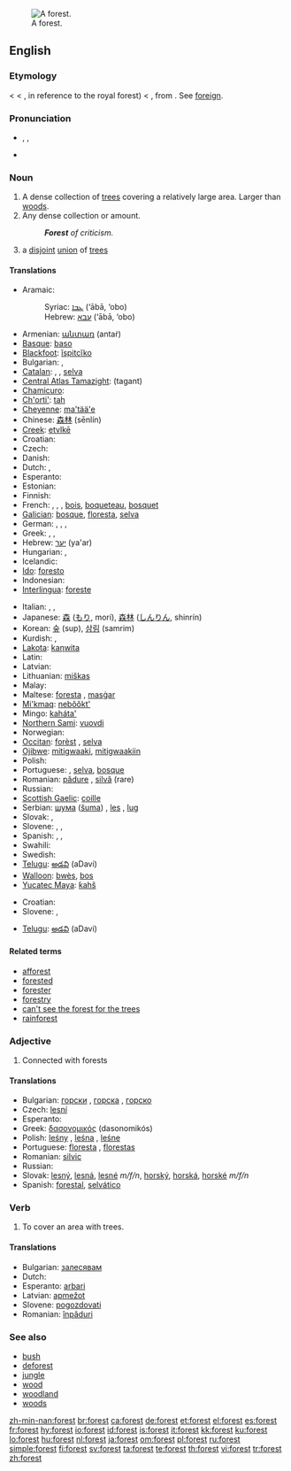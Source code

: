 {{wikipedia}}
{{commons}}
[[Image:Grib skov.jpg|thumb|right|A forest.]]
==English==

===Etymology===
{{etyl|enm}} < {{etyl|fro}} {{term|forest|lang=fro}} < {{LL.}} {{term|forestem silvam||the outside woods|lang=la}}, in reference to the royal forest) < {{etyl|la}} {{term|foris||outside, out of doors|lang=la}}, from {{proto|Indo-European|dʰwer-}}. See [[foreign]].

===Pronunciation===
* {{enPR|fŏrˈəst}}, {{IPA|/ˈfɒɹəst/}}, {{SAMPA|/"fQrIst/}}
* {{audio|en-us-forest.ogg|Audio (US)}}

===Noun===
{{en-noun}}

# A dense collection of [[tree]]s covering a relatively large area.  Larger than [[woods]].
# Any dense collection or amount.
#: '''''Forest''' of criticism.''
# {{graph theory}} a [[disjoint]] [[union]] of [[tree]]s

====Translations====
{{trans-top|dense collection of trees}}
* Aramaic:
*: Syriac: [[ܥܒܐ]] (‘ābā, ‘obo) {{m}}
*: Hebrew: [[עבא]] (‘ābā, ‘obo) {{m}}
* Armenian: [[անտառ]] (antaṙ)
* [[Basque]]: [[baso]]
* [[Blackfoot]]: [[ĭspitcĭko]]
* Bulgarian: {{t+|bg|гора|f|tr=gora|sc=Cyrl}}, {{t+|bg|лес|m|tr=les|sc=Cyrl}}
* [[Catalan]]: {{t+|ca|bosc|m}}, {{t+|ca|forest|f}}, [[selva]]
* [[Central Atlas Tamazight]]: {{Tfng|[[ⵜⴰⴳⴰⵏⵜ]]}} (tagant) {{f}}
* [[Chamicuro]]: {{tø|ccc|is̈hujkulu}}
* [[Ch'orti']]: [[tah]]
* [[Cheyenne]]: [[ma'tää'e]]
* Chinese: [[森林]] (sēnlín)
* [[Creek]]: [[etvlkē]]
* Croatian: {{t-|hr|šuma|f}}
* Czech: {{t+|cs|les|m}}
* Danish: {{t-|da|skov|c}}
* Dutch: {{t+|nl|woud|n}}, {{t+|nl|bos|n}}
* Esperanto: {{t-|eo|arbaro|xs=Esperanto}}
* Estonian: {{t+|et|mets}}
* Finnish: {{t+|fi|metsä}}
* French: {{t+|fr|forêt|f}}, {{t+|fr|brousse}}, {{t+|fr|sylve}}, [[bois]], [[boqueteau]], [[bosquet]]
* [[Galician]]: [[bosque]], [[floresta]], [[selva]]
* German: {{t+|de|Wald|m}}, {{t+|de|Forst}}, {{t|de|Gehölz|n}}, {{t|de|Hain}}
* Greek: {{t+|el|δάσος|n|tr=ðásos|sc=Grek}}, {{t|el|δρυμός|m|tr=ðrimós|sc=Grek}}, {{t|el|άλσος|n|tr=álsos|sc=Grek}}
* Hebrew: [[יער]] (ya'ar) {{m}}
* Hungarian: {{t+|hu|erdő}}, {{t+|hu|erdőség}}
* Icelandic: {{t+|is|skógur}}
* [[Ido]]: [[foresto]]
* Indonesian: {{t+|id|hutan|xs=Indonesian}}
* [[Interlingua]]: [[foreste]]
{{trans-mid}}
* Italian: {{t+|it|foresta|f}}, {{t+|it|bosco}}, {{t+|it|selva}}
* Japanese: [[森]] ([[もり]], morí), [[森林]] ([[しんりん]], shinrín)
* Korean: [[숲]] (sup), [[삼림]] (samrim)
* Kurdish: {{KUchar|[[بێشه‌ڵان]]}}, {{KUchar|[[دارستان]]}}
* [[Lakota]]: [[kaƞwita]]
* Latin: {{t+|la|silva|f}}
* Latvian: {{t+|lv|mežs|m|xs=Latvian}}
* Lithuanian: [[miškas]]
* Malay: {{t+|ms|hutan|xs=Malay}}
* Maltese: [[foresta]] {{f}}, [[masġar]] {{m}}
* [[Mi'kmaq]]: [[nebŏŏkt']]
* Mingo: [[kaháta']]
* [[Northern Sami]]: [[vuovdi]]
* Norwegian: {{t-|no|skog|m}}
* [[Occitan]]: [[forèst]] {{f}}, [[selva]] {{f}}
* [[Ojibwe]]: [[mitigwaaki]], [[mitigwaakiin]] {{p}}
* Polish: {{t+|pl|las|m}}
* Portuguese: {{t+|pt|floresta|f}}, [[selva]], [[bosque]]
* Romanian: [[pădure]] {{f}}, [[silvă]] (rare) {{f}}
* Russian: {{t+|ru|лес|m|tr=les|sc=Cyrl}}
* [[Scottish Gaelic]]: [[coille]] {{f}}
* Serbian: [[шума]] ([[šuma]]) {{f}}, [[les]] {{m}}, [[lug]] {{m}}
* Slovak: {{t-|sk|les|m}}, {{t-|sk|hora|f}}
* Slovene: {{t+|sl|gozd|m}}, {{t+|sl|les|m}}, {{t-|sl|hosta|f}}
* Spanish: {{t+|es|bosque|m}}, {{t-|es|floresta|f}}, {{t+|es|selva}}
* Swahili: {{t-|sw|msitu|xs=Swahili}}
* Swedish: {{t+|sv|skog}}
* [[Telugu]]: [[అడవి]] (aDavi)
* [[Walloon]]: [[bwès]], [[bos]]
* [[Yucatec Maya]]: [[ƙahš]]
{{trans-bottom}}

{{trans-top|any dense collection}}
* Croatian: {{t-|hr|šuma|f}}
* Slovene: {{t+|sl|gozd|m}}, {{t+|sl|slap|m}}
{{trans-mid}}
* [[Telugu]]: [[అడవి]] (aDavi)
{{trans-bottom}}

====Related terms====
* [[afforest]]
* [[forested]]
* [[forester]]
* [[forestry]]
* [[can't see the forest for the trees]]
* [[rainforest]]

===Adjective===
{{infl|en|adjective}}

# Connected with forests
<!-- isn't this another case of a noun used as modifier? -->
<!-- Seems to be -- why is this listed as an adjective? -->

====Translations====
* Bulgarian: [[горски]] {{m|p}}, [[горска]] {{f}}, [[горско]] {{n}}
* Czech: [[lesní]] {{m}}
* Esperanto: {{t-|eo|arbara|xs=Esperanto}}
* Greek: [[δασονομικός]] (dasonomikós)
* Polish: [[leśny]] {{m}}, [[leśna]] {{f}}, [[leśne]] {{n}}
* Portuguese: [[floresta]] {{f}}, [[florestas]] {{p}}
* Romanian: [[silvic]]
* Russian: {{t+|ru|лесной|tr=lesnój|sc=Cyrl}}
* Slovak: [[lesný]], [[lesná]], [[lesné]] ''m/f/n'', [[horský]], [[horská]], [[horské]] ''m/f/n''
* Spanish: [[forestal]], [[selvático]]

===Verb===
{{en-verb}}

# {{transitive}} To cover an area with trees.

====Translations====
{{top}}
* Bulgarian: [[залесявам]]
* Dutch: {{t-|nl|bebossen}}
* Esperanto: [[arbari]]
* Latvian: [[apmežot]]
* Slovene: [[pogozdovati]]
* Romanian: [[înpăduri]]
{{bottom}}

===See also===
* [[bush]]
* [[deforest]]
* [[jungle]]
* [[wood]]
* [[woodland]]
* [[woods]]

[[zh-min-nan:forest]]
[[br:forest]]
[[ca:forest]]
[[de:forest]]
[[et:forest]]
[[el:forest]]
[[es:forest]]
[[fr:forest]]
[[hy:forest]]
[[io:forest]]
[[id:forest]]
[[is:forest]]
[[it:forest]]
[[kk:forest]]
[[ku:forest]]
[[lo:forest]]
[[hu:forest]]
[[nl:forest]]
[[ja:forest]]
[[om:forest]]
[[pl:forest]]
[[ru:forest]]
[[simple:forest]]
[[fi:forest]]
[[sv:forest]]
[[ta:forest]]
[[te:forest]]
[[th:forest]]
[[vi:forest]]
[[tr:forest]]
[[zh:forest]]